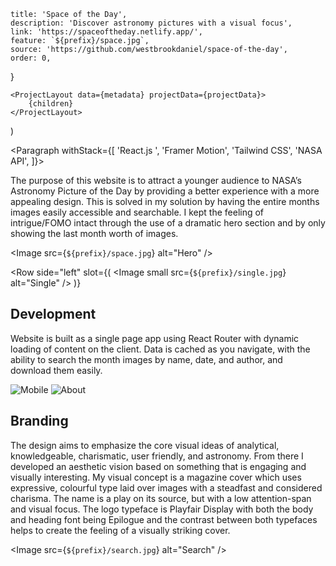 
    title: 'Space of the Day',
    description: 'Discover astronomy pictures with a visual focus',
    link: 'https://spaceoftheday.netlify.app/',
    feature: `${prefix}/space.jpg`,
    source: 'https://github.com/westbrookdaniel/space-of-the-day',
    order: 0,
}

    <ProjectLayout data={metadata} projectData={projectData}>
        {children}
    </ProjectLayout>
)

<Paragraph withStack={[
	'React.js ',
	'Framer Motion',
	'Tailwind CSS',
	'NASA API',
]}>

The purpose of this website is to attract a younger audience to NASA’s Astronomy
Picture of the Day by providing a better experience with a more appealing design.
This is solved in my solution by having the entire months images easily accessible
and searchable. I kept the feeling of intrigue/FOMO intact through the use of a
dramatic hero section and by only showing the last month worth of images.

</Paragraph>

<Image src={`${prefix}/space.jpg`} alt="Hero" />

<Row 
	side="left" 
	slot={(
		<Image small src={`${prefix}/single.jpg`} alt="Single" />
	)}
>

## Development

Website is built as a single page app using React Router with dynamic
loading of content on the client. Data is cached as you navigate, with
the ability to search the month images by name, date, and author, and
download them easily.

</Row>

<Gallery>
    <Image src={`${prefix}/mobile.jpg`} alt="Mobile" />
    <Image src={`${prefix}/about.jpg`} alt="About" />
</Gallery>

<Paragraph>

## Branding

The design aims to emphasize the core visual ideas of analytical, knowledgeable,
charismatic, user friendly, and astronomy. From there I developed an aesthetic
vision based on something that is engaging and visually interesting. My visual
concept is a magazine cover which uses expressive, colourful type laid over
images with a steadfast and considered charisma. The name is a play on its source,
but with a low attention-span and visual focus. The logo typeface is Playfair
Display with both the body and heading font being Epilogue and the contrast
between both typefaces helps to create the feeling of a visually striking cover.

</Paragraph>

<Image src={`${prefix}/search.jpg`} alt="Search" />
